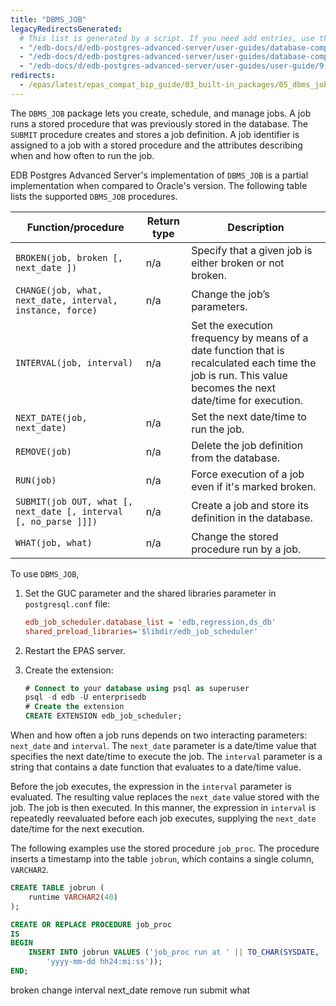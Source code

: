 ```yaml
---
title: "DBMS_JOB"
legacyRedirectsGenerated:
  # This list is generated by a script. If you need add entries, use the `legacyRedirects` key.
  - "/edb-docs/d/edb-postgres-advanced-server/user-guides/database-compatibility-for-oracle-developers-built-in-package-guide/9.6/Database_Compatibility_for_Oracle_Developers_Built-in_Package_Guide.1.16.html"
  - "/edb-docs/d/edb-postgres-advanced-server/user-guides/database-compatibility-for-oracle-developers-guide/9.5/Database_Compatibility_for_Oracle_Developers_Guide.1.192.html"
  - "/edb-docs/d/edb-postgres-advanced-server/user-guides/user-guide/9.5/EDB_Postgres_Enterprise_Guide.1.150.html"
redirects:
  - /epas/latest/epas_compat_bip_guide/03_built-in_packages/05_dbms_job/ #generated for docs/epas/reorg-role-use-case-mode
---
```


The `DBMS_JOB` package lets you create, schedule, and manage jobs. A job runs a stored procedure that was previously stored in the database. The `SUBMIT` procedure creates and stores a job definition. A job identifier is assigned to a job with a stored procedure and the attributes describing when and how often to run the job.

EDB Postgres Advanced Server's implementation of `DBMS_JOB` is a partial implementation when compared to Oracle's version. The following table lists the supported `DBMS_JOB` procedures.

| Function/procedure                                               | Return type | Description                                                                                                                                                 |
| ---------------------------------------------------------------- | ----------- | ----------------------------------------------------------------------------------------------------------------------------------------------------------- |
| `BROKEN(job, broken [, next_date ])`                             | n/a         | Specify that a given job is either broken or not broken.                                                                                                    |
| `CHANGE(job, what, next_date, interval, instance, force)`        | n/a         | Change the job’s parameters.                                                                                                                                |
| `INTERVAL(job, interval)`                                        | n/a         | Set the execution frequency by means of a date function that is recalculated each time the job is run. This value becomes the next date/time for execution. |
| `NEXT_DATE(job, next_date)`                                      | n/a         | Set the next date/time to run the job.                                                                                                                |
| `REMOVE(job)`                                                    | n/a         | Delete the job definition from the database.                                                                                                                |
| `RUN(job)`                                                       | n/a         | Force execution of a job even if it's marked broken.                                                                                                      |
| `SUBMIT(job OUT, what [, next_date [, interval [, no_parse ]]])` | n/a         | Create a job and store its definition in the database.                                                                                                    |
| `WHAT(job, what)`                                                | n/a         | Change the stored procedure run by a job.                                                                                                                   |


To use `DBMS_JOB`,

1. Set the GUC parameter and the shared libraries parameter in `postgresql.conf` file:

   ```ini
   edb_job_scheduler.database_list = 'edb,regression,ds_db'
   shared_preload_libraries='$libdir/edb_job_scheduler' 
   ```

2. Restart the EPAS server.

3. Create the extension:

   ```sql
   # Connect to your database using psql as superuser
   psql -d edb -U enterprisedb
   # Create the extension
   CREATE EXTENSION edb_job_scheduler;
   ```

When and how often a job runs depends on two interacting parameters: `next_date` and `interval`. The `next_date` parameter is a date/time value that specifies the next date/time to execute the job. The `interval` parameter is a string that contains a date function that evaluates to a date/time value.

Before the job executes, the expression in the `interval` parameter is evaluated. The resulting value replaces the `next_date` value stored with the job. The job is then executed. In this manner, the expression in `interval` is repeatedly reevaluated before each job executes, supplying the `next_date` date/time for the next execution.

The following examples use the stored procedure `job_proc`. The procedure inserts a timestamp into the table `jobrun`, which contains a single column, `VARCHAR2`.

```sql
CREATE TABLE jobrun (
    runtime VARCHAR2(40)
);

CREATE OR REPLACE PROCEDURE job_proc
IS
BEGIN
    INSERT INTO jobrun VALUES ('job_proc run at ' || TO_CHAR(SYSDATE,
        'yyyy-mm-dd hh24:mi:ss'));
END;
```

<div class="toctree" maxdepth="5">

broken change interval next_date remove run submit what

</div>
